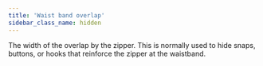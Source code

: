 ```yaml
---
title: 'Waist band overlap'
sidebar_class_name: hidden
---
```


The width of the overlap by the zipper. This is normally used to hide snaps, buttons, or hooks that
reinforce the zipper at the waistband.
